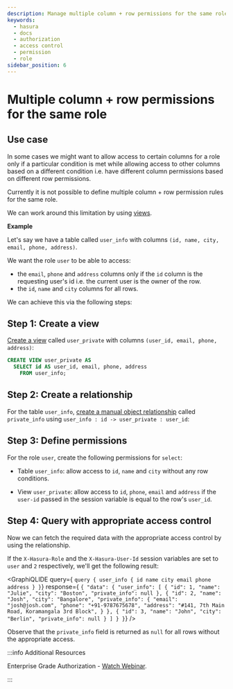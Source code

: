 ```yaml
---
description: Manage multiple column + row permissions for the same role in Hasura
keywords:
  - hasura
  - docs
  - authorization
  - access control
  - permission
  - role
sidebar_position: 6
---
```



# Multiple column + row permissions for the same role

## Use case

In some cases we might want to allow access to certain columns for a
role only if a particular condition is met while allowing access to
other columns based on a different condition i.e. have different column
permissions based on different row permissions.

Currently it is not possible to define multiple column + row permission
rules for the same role.

We can work around this limitation by using [views](/graphql/core/databases/postgres/schema/views.mdx).

**Example**

Let's say we have a table called `user_info` with columns
`(id, name, city, email, phone, address)`.

We want the role `user` to be able to access:

- the `email`, `phone` and `address` columns only if the `id` column
  is the requesting user's id i.e. the current user is the owner of
  the row.
- the `id`, `name` and `city` columns for all rows.

We can achieve this via the following steps:

## Step 1: Create a view

[Create a view](/graphql/core/databases/postgres/schema/views.mdx#pg-create-views) called `user_private` with columns
`(user_id, email, phone, address)`:

```sql
CREATE VIEW user_private AS
  SELECT id AS user_id, email, phone, address
    FROM user_info;
```

## Step 2: Create a relationship

For the table `user_info`,
[create a manual object relationship](/graphql/core/databases/postgres/schema/table-relationships/create.mdx#pg-create-manual-relationships)
called `private_info` using `user_info : id -> user_private : user_id`:

<Thumbnail
  src="/img/graphql/core/auth/multiple-rules-create-manual-relationship.png"
  alt="Create a manual object relationship"
/>

## Step 3: Define permissions

For the role `user`, create the following permissions for `select`:

- Table `user_info`: allow access to `id`, `name` and `city` without
  any row conditions.

<Thumbnail
  src="/img/graphql/core/auth/multiple-rules-define-public-permissions.png"
  alt="Column access for the role user"
/>

- View `user_private`: allow access to `id`, `phone`, `email` and
  `address` if the `user-id` passed in the session variable is equal
  to the row's `user_id`.

<Thumbnail
  src="/img/graphql/core/auth/multiple-rules-define-private-permissions.png"
  alt="Column access for the role user based on row level permissions"
/>

## Step 4: Query with appropriate access control

Now we can fetch the required data with the appropriate access control
by using the relationship.

If the `X-Hasura-Role` and the `X-Hasura-User-Id` session variables are
set to `user` and `2` respectively, we'll get the following result:

<GraphiQLIDE
  query={
 `query {
  user_info {
    id
    name
    city
    email
    phone
    address
  }
 }`}
  response={
 `{
  "data": {
    "user_info": [
      {
        "id": 1,
        "name": "Julie",
        "city": "Boston",
        "private_info": null
      },
      {
        "id": 2,
        "name": "Josh",
        "city": "Bangalore",
        "private_info": {
        "email": "josh@josh.com",
        "phone": "+91-9787675678",
        "address": "#141, 7th Main Road, Koramangala 3rd Block",
      }
      },
      {
        "id": 3,
        "name": "John",
        "city": "Berlin",
        "private_info": null
      }
    ]
  }
 }`}
/>

Observe that the `private_info` field is returned as `null` for all rows
without the appropriate access.

:::info Additional Resources

Enterprise Grade Authorization - [Watch Webinar](https://hasura.io/events/webinar/authorization-modeling-hasura/?pg=docs&plcmt=body&cta=watch-webinar&tech=).

:::
